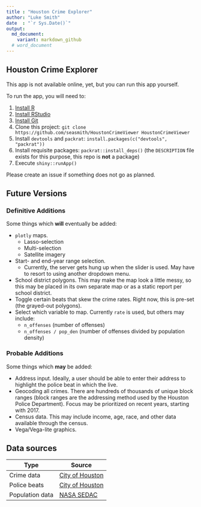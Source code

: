 ```yaml
---
title : "Houston Crime Explorer"
author: "Luke Smith"
date  : "`r Sys.Date()`"
output:
  md_document:
    variant: markdown_github
  # word_document
---
```


## Houston Crime Explorer

This app is not available online, yet, but you can run this app yourself.

To run the app, you will need to:

<ol>
<li>[Install R](https://cran.r-project.org/)</li>
<li>[Install RStudio](https://www.rstudio.com/products/rstudio/download/#download)</li>
<li>[Install Git](https://git-scm.com/downloads)</li>
<li>Clone this project: `git clone https://github.com/seasmith/HoustonCrimeViewer HoustonCrimeViewer`</li>
<li>Install `devtools` and `packrat`: `install.packages(c("devtools", "packrat"))`</li>
<li>Install requisite packages: `packrat::install_deps()` (the `DESCRIPTION` file exists for this purpose, this repo is __not__ a package)</li>
<li>Execute `shiny::runApp()`</li>
</ol>

Please create an issue if something does not go as planned.

## Future Versions

### Definitive Additions

Some things which __will__ eventually be added:

* `plotly` maps.
    * Lasso-selection
    * Multi-selection
    * Satellite imagery
* Start- and end-year range selection.
    * Currently, the server gets hung up when the slider is used. May have to resort to using another dropdown menu. 
* School district polygons. This may make the map look a little messy, so this may be placed in its own separate map or as a static report per school district. 
* Toggle certain beats that skew the crime rates. Right now, this is pre-set (the grayed-out polygons).
* Select which variable to map. Currently `rate` is used, but others may include:
    * `n_offenses` (number of offenses)
    * `n_offenses / pop_den` (number of offenses divided by population density)

### Probable Additions

Some things which __may__ be added:

* Address input. Ideally, a user should be able to enter their address to highlight the police beat in which the live.
* Geocoding all crimes. There are hundreds of thousands of unique block ranges (block ranges are the addressing method used by the Houston Police Department). Focus may be prioritized on recent years, starting with 2017.
* Census data. This may include income, age, race, and other data available through the census.
* Vega/Vega-lite graphics.

## Data sources

Type | Source
-----|-------
Crime data      | [City of Houston][source_crime]
Police beats    | [City of Houston][source_police_beats]
Population data | [NASA SEDAC][source_nasa_sedac]

[source_crime]: http://www.houstontx.gov/police/cs/crime-stats-archives.htm
[source_police_beats]: https://cohgis-mycity.opendata.arcgis.com/datasets/houston-police-beats
[source_nasa_sedac]: http://sedac.ciesin.columbia.edu/data/collection/gpw-v4
